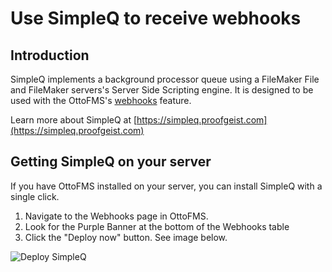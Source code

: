 # Use SimpleQ to receive webhooks

## Introduction

SimpleQ implements a background processor queue using a FileMaker File and FileMaker servers's Server Side Scripting engine. It is designed to be used with the OttoFMS's [webhooks](/guides/webhooks) feature.

Learn more about SimpleQ at [https://simpleq.proofgeist.com](https://simpleq.proofgeist.com)

## Getting SimpleQ on your server

If you have OttoFMS installed on your server, you can install SimpleQ with a single click.

1. Navigate to the Webhooks page in OttoFMS.
1. Look for the Purple Banner at the bottom of the Webhooks table
1. Click the "Deploy now" button. See image below.

![Deploy SimpleQ](/img/ottofms/guides/install-simpleq.png)
